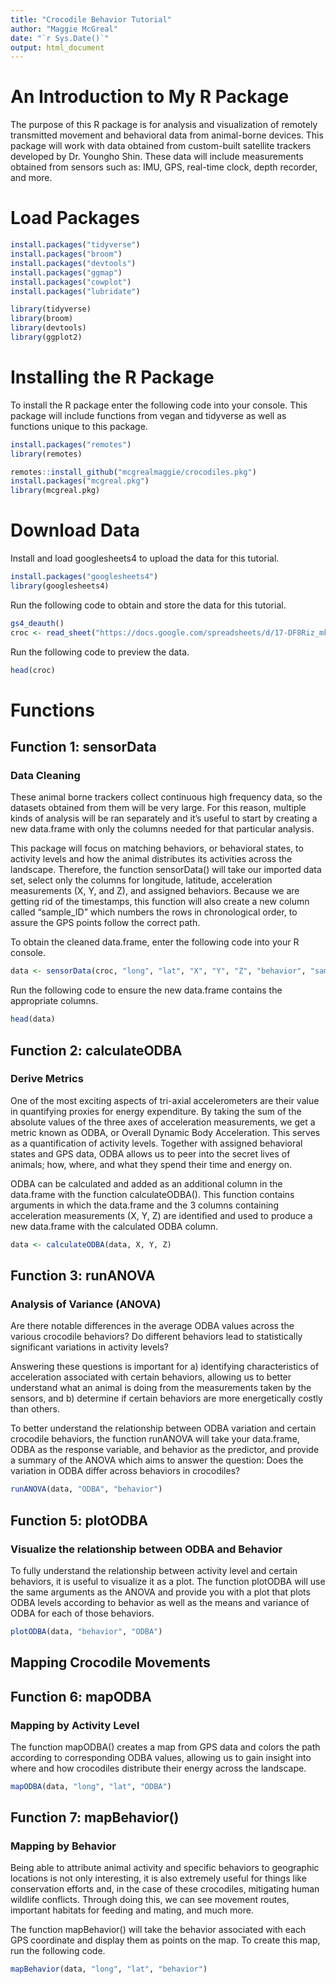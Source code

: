 ```yaml
---
title: "Crocodile Behavior Tutorial"
author: "Maggie McGreal"
date: "`r Sys.Date()`"
output: html_document
---
```


# An Introduction to My R Package

The purpose of this R package is for analysis and visualization of remotely transmitted movement and behavioral data from animal-borne devices. This package will work with data obtained from custom-built satellite trackers developed by Dr. Youngho Shin. These data will include measurements obtained from sensors such as: IMU, GPS, real-time clock, depth recorder, and more.

# Load Packages 

```r
install.packages("tidyverse")
install.packages("broom")
install.packages("devtools")
install.packages("ggmap")
install.packages("cowplot")
install.packages("lubridate")
```

```r
library(tidyverse)
library(broom)
library(devtools)
library(ggplot2)
```


# Installing the R Package

To install the R package enter the following code into your console. This package will include functions from vegan and tidyverse as well as functions unique to this package.
```r
install.packages("remotes")
library(remotes)
```

```r
remotes::install_github("mcgrealmaggie/crocodiles.pkg")
install.packages("mcgreal.pkg")
library(mcgreal.pkg)
```

# Download Data

Install and load googlesheets4 to upload the data for this tutorial.

```r
install.packages("googlesheets4")
library(googlesheets4)
```

Run the following code to obtain and store the data for this tutorial. 

```r
gs4_deauth()
croc <- read_sheet("https://docs.google.com/spreadsheets/d/17-DF8Riz_mkOL-KpFpe1K9W6FBnJdiWsziWZk_IOpiA/edit?usp=sharing")
```

Run the following code to preview the data.

```r
head(croc)
```

# Functions

## Function 1: sensorData
### Data Cleaning

These animal borne trackers collect continuous high frequency data, so the datasets obtained from them will be very large. For this reason, multiple kinds of analysis will be ran separately and it's useful to start by creating a new data.frame with only the columns needed for that particular analysis.

This package will focus on matching behaviors, or behavioral states, to activity levels and how the animal distributes its activities across the landscape. Therefore, the function sensorData() will take our imported data set, select only the columns for longitude, latitude, acceleration measurements (X, Y, and Z), and assigned behaviors. Because we are getting rid of the timestamps, this function will also create a new column called “sample_ID” which numbers the rows in chronological order, to assure the GPS points follow the correct path.   

To obtain the cleaned data.frame, enter the following code into your R console.

```r
data <- sensorData(croc, "long", "lat", "X", "Y", "Z", "behavior", "sample_id")
```

Run the following code to ensure the new data.frame contains the appropriate columns.

```r
head(data)
```

## Function 2: calculateODBA
### Derive Metrics

One of the most exciting aspects of tri-axial accelerometers are their value in quantifying proxies for energy expenditure. By taking the sum of the absolute values of the three axes of acceleration measurements, we get a metric known as ODBA, or Overall Dynamic Body Acceleration. This serves as a quantification of activity levels. Together with assigned behavioral states and GPS data, ODBA allows us to peer into the secret lives of animals; how, where, and what they spend their time and energy on. 

ODBA can be calculated and added as an additional column in the data.frame with the function calculateODBA(). This function contains arguments in which the data.frame and the 3 columns containing acceleration measurements (X, Y, Z) are identified and used to produce a new data.frame with the calculated ODBA column. 

```r
data <- calculateODBA(data, X, Y, Z)
```

## Function 3: runANOVA
### Analysis of Variance (ANOVA)

Are there notable differences in the average ODBA values across the various crocodile behaviors? Do different behaviors lead to statistically significant variations in activity levels?

Answering these questions is important for a) identifying characteristics of acceleration associated with certain behaviors, allowing us to better understand what an animal is doing from the measurements taken by the sensors, and b) determine if certain behaviors are more energetically costly than others.

To better understand the relationship between ODBA variation and certain crocodile behaviors, the function runANOVA will take your data.frame, ODBA as the response variable, and behavior as the predictor, and provide a summary of the ANOVA which aims to answer the question: Does the variation in ODBA differ across behaviors in crocodiles?

```r
runANOVA(data, "ODBA", "behavior")
```

## Function 5: plotODBA
### Visualize the relationship between ODBA and Behavior

To fully understand the relationship between activity level and certain behaviors, it is useful to visualize it as a plot. The function plotODBA will use the same arguments as the ANOVA and provide you with a plot that plots ODBA levels according to behavior as well as the means and variance of ODBA for each of those behaviors. 

```r
plotODBA(data, "behavior", "ODBA")
```

## Mapping Crocodile Movements
## Function 6: mapODBA
### Mapping by Activity Level

The function mapODBA() creates a map from GPS data and colors the path according to corresponding ODBA values, allowing us to gain insight into where and how crocodiles distribute their energy across the landscape. 

```r
mapODBA(data, "long", "lat", "ODBA")
```

## Function 7: mapBehavior()
### Mapping by Behavior

Being able to attribute animal activity and specific behaviors to geographic locations is not only interesting, it is also extremely useful for things like conservation efforts and, in the case of these crocodiles, mitigating human wildlife conflicts. Through doing this, we can see movement routes, important habitats for feeding and mating, and much more.

The function mapBehavior() will take the behavior associated with each GPS coordinate and display them as points on the map. To create this map, run the following code.

```r
mapBehavior(data, "long", "lat", "behavior")
```

